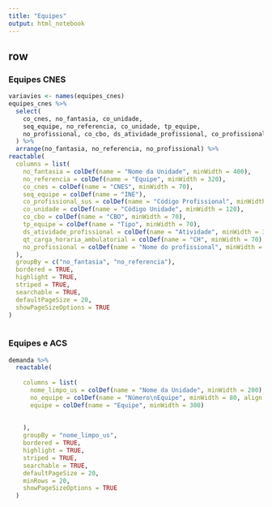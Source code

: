 ```yaml
---
title: "Equipes"
output: html_notebook
---
```



row {.tabset}
------------------------


### Equipes CNES


```r
variavies <- names(equipes_cnes)
equipes_cnes %>% 
  select(
    co_cnes, no_fantasia, co_unidade,
    seq_equipe, no_referencia, co_unidade, tp_equipe,
    no_profissional, co_cbo, ds_atividade_profissional, co_profissional_sus, qt_carga_horaria_ambulatorial
  ) %>% 
  arrange(no_fantasia, no_referencia, no_profissional) %>% 
reactable(
  columns = list(
    no_fantasia = colDef(name = "Nome da Unidade", minWidth = 400),
    no_referencia = colDef(name = "Equipe", minWidth = 320),
    co_cnes = colDef(name = "CNES", minWidth = 70),
    seq_equipe = colDef(name = "INE"),
    co_profissional_sus = colDef(name = "Código Profissional", minWidth = 150),
    co_unidade = colDef(name = "Código Unidade", minWidth = 120),
    co_cbo = colDef(name = "CBO", minWidth = 70),
    tp_equipe = colDef(name = "Tipo", minWidth = 70),
    ds_atividade_profissional = colDef(name = "Atividade", minWidth = 300),
    qt_carga_horaria_ambulatorial = colDef(name = "CH", minWidth = 70),
    no_profissional = colDef(name = "Nome do profissional", minWidth = 350)
  ),
  groupBy = c("no_fantasia", "no_referencia"),
  bordered = TRUE,
  highlight = TRUE, 
  striped = TRUE,
  searchable = TRUE,
  defaultPageSize = 20,
  showPageSizeOptions = TRUE
)
  


```

### Equipes e ACS

```r
demanda %>% 
  reactable(
    
    columns = list(
      nome_limpo_us = colDef(name = "Nome da Unidade", minWidth = 200),
      no_equipe = colDef(name = "Número\nEquipe", minWidth = 80, align = "center"),
      equipe = colDef(name = "Equipe", minWidth = 300)
      
      
    ),
    groupBy = "nome_limpo_us",
    bordered = TRUE,
    highlight = TRUE, 
    striped = TRUE,
    searchable = TRUE,
    defaultPageSize = 20,
    minRows = 20,
    showPageSizeOptions = TRUE
  )

```